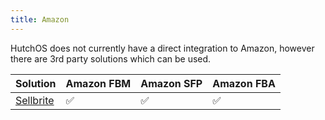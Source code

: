 ```yaml
---
title: Amazon
---
```


HutchOS does not currently have a direct integration to Amazon, however there are 3rd party solutions which can be used.

| Solution                             | Amazon FBM | Amazon SFP | Amazon FBA |
| ------------------------------------ | ---------- | ---------- | ---------- |
| [Sellbrite](/integrations/sellbrite) | ✅         | ✅         | ✅         |
